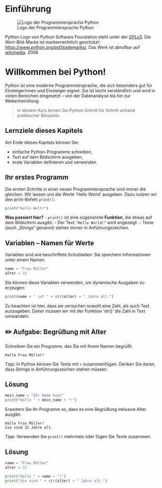 # Einführung

::: {.border}
![Logo der Programmiersprache Python](00-bilder/python-logo-and-wordmark-cc0-tm.png)

Python Logo von Python Software Foundation steht unter der [GPLv3](https://www.gnu.org/licenses/gpl-3.0.html). Die Wort-Bild-Marke ist markenrechtlich geschützt: <https://www.python.org/psf/trademarks/>. Das Werk ist abrufbar auf [wikimedia](https://de.m.wikipedia.org/wiki/Datei:Python_logo_and_wordmark.svg). 2008
::: 

# Willkommen bei Python!

Python ist eine moderne Programmiersprache, die sich besonders gut für 
Einsteigerinnen und Einsteiger eignet. Sie ist leicht verständlich und 
wird in vielen Bereichen eingesetzt – von der Datenanalyse bis hin zur 
Webentwicklung.

> In diesem Kurs lernen Sie Python Schritt für Schritt anhand praktischer Beispiele.

## Lernziele dieses Kapitels

Am Ende dieses Kapitels können Sie:

- einfache Python-Programme schreiben,
- Text auf dem Bildschirm ausgeben,
- erste Variablen definieren und verwenden.

## Ihr erstes Programm

Die ersten Schritte in einer neuen Programmiersprache sind immer die gleichen. 
WIr lassen uns die Worte 'Hello World' ausgeben. Dazu nutzen wir den print-Befehl
 `print()`:

```python
print("Hallo Welt!")
```


**Was passiert hier?**
- `print()` ist eine sogenannte **Funktion**, die etwas auf dem Bildschirm ausgibt.
- Der Text `"Hello World!"` wird angezeigt.
- Texte (auch „Strings“ genannt) stehen immer in Anführungszeichen.

## Variablen – Namen für Werte

Variablen sind wie beschriftete Schubladen: Sie speichern Informationen unter einem Namen.

```python
name = "Frau Müller"
alter = 32
```

Sie können diese Variablen verwenden, um dynamische Ausgaben zu erzeugen:

```python
print(name + " ist " + str(alter) + " Jahre alt.")
```

Zu beachten ist hier, dass sie versuchen sowohl eine Zahl, als auch Text auszugeben. Daher müssen wir mit der Funktion 'str()' die Zahl in Text umwandeln.

::: {.callout-tip collapse="true"}

## ✏️ Aufgabe: Begrüßung mit Alter

Schreiben Sie ein Programm, das Sie mit Ihrem Namen begrüßt:

```
Hallo Frau Müller!
```

Tipp: In Python können Sie Texte mit `+` zusammenfügen. Denken Sie daran, dass 
Strings in Anführungszeichen stehen müssen.

::: {.callout-caution icon="false" collapse="true"}
## Lösung
```python
mein_name = "Ihr Name hier"
print("Hallo " + mein_name + "!")
```
:::

Erweitern Sie Ihr Programm so, dass es eine Begrüßung inklusive Alter ausgibt:

```
Hallo Frau Müller!
Sie sind 32 Jahre alt.
```

Tipp: Verwenden Sie `print()` mehrmals oder fügen Sie Texte zusammen.

::: {.callout-caution icon="false" collapse="true"}
## Lösung
```python
name = "Frau Müller"
alter = 32

print("Hallo " + name + "!")
print("Sie sind " + str(alter) + " Jahre alt.")

```
:::

:::
